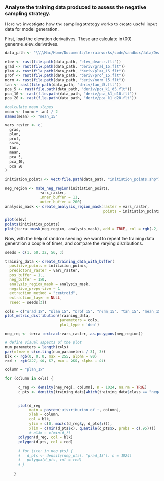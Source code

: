 ### Analyze the training data produced to assess the negative sampling strategy. 
Here we investigate how the sampling strategy works to create useful input data for model generation. 

First, load the elevation derivatives. These are calculate in (00) generate_elev_derivatives. 

```{r}
data_path <- "\\\\Mac/Home/Documents/terrainworks/code/sandbox/data/DeanCr/"

elev <- rast(file.path(data_path, "elev_deancr.flt"))
grad <- rast(file.path(data_path, "deriv/grad_15.flt"))
plan <- rast(file.path(data_path, "deriv/plan_15.flt"))
prof <- rast(file.path(data_path, "deriv/prof_15.flt"))
norm <- rast(file.path(data_path, "deriv/norm_15.flt"))
tan <- rast(file.path(data_path, "deriv/tan_15.flt"))
pca_5 <- rast(file.path(data_path, "deriv/pca_k1_d5.flt"))
pca_10 <- rast(file.path(data_path, "deriv/pca_k1_d10.flt"))
pca_20 <- rast(file.path(data_path, "deriv/pca_k1_d20.flt"))

#calculate mean slopes
mean <- (norm + tan) / 2
names(mean) <- "mean_15"

vars_raster <- c(
  grad,
  plan,
  prof,
  norm, 
  tan, 
  mean,
  pca_5, 
  pca_10,
  pca_20
)

initiation_points <- vect(file.path(data_path, "initiation_points.shp"))
```


```{r}
neg_region <- make_neg_region(initiation_points, 
                vars_raster, 
                inner_buffer = 11, 
                outer_buffer = 200)
analysis_mask <- create_analysis_region_mask(raster = vars_raster, 
                                             points = initiation_points)
```

```{r}
plot(elev)
points(initiation_points)
plot(terra::mask(neg_region, analysis_mask), add = TRUE, col = rgb(.2, .2, .2, alpha = .5))
```


Now, with the help of random seeding, we want to repeat the training data generation a couple of times, and compare the varying distributions. 

```{r}

seeds = c(1, 50, 32, 56, 3)

training_data <- create_training_data_with_buffer(
  positive_points = initiation_points,
  predictors_raster = vars_raster,
  pos_buffer = 11,
  neg_buffer = 150,
  analysis_region_mask = analysis_mask,
  negative_proportion = 1,
  extraction_method = "centroid",
  extraction_layer = NULL,
  rseed = seeds[2])

```

```{r}
cols = c("grad_15", "plan_15", "prof_15", "norm_15", "tan_15", "mean_15", "pca_k1_d5", "pca_k1_d10", "pca_k1_d20")
plot_metric_distribution(training_data,
                         parameters = cols,
                         plot_type = 'den')
```

```{r}

neg_reg <- terra::extract(vars_raster, as.polygons(neg_region))

```


```{r}
# define visual aspects of the plot
num_parameters = length(cols)
par(mfrow = c(ceiling(num_parameters / 3), 3))
blk <- rgb(0, 0, 0, max = 255, alpha = 80)
red <- rgb(227, 60, 57, max = 255, alpha = 80)

column = "plan_15"

for (column in cols) {
  
      d_reg <- density(neg_reg[, column], n = 1024, na.rm = TRUE)
      d_pts <- density(training_data[which(training_data$class == "negative"), column], n = 1024) 

      
      plot(d_reg,
           main = paste0("Distribution of ", column),
           xlab = column,
           col = blk,
           ylim = c(0, max(c(d_reg$y, d_pts$y))),
           xlim = c(min(d_pts$x), quantile(d_pts$x, probs = c(.95))))
           # xlim = c(min(d_))
      polygon(d_reg, col = blk)
      polygon(d_pts, col = red)
      
      # for (iter in neg_pts) {
      #   d_pts <- density(neg_pts[, "grad_15"], n = 1024)
      #   polygon(d_pts, col = red)
      # }
      
    }

```


